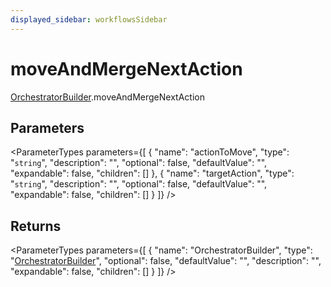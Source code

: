 ```yaml
---
displayed_sidebar: workflowsSidebar
---
```



# moveAndMergeNextAction

[OrchestratorBuilder](../../classes/OrchestratorBuilder.mdx).moveAndMergeNextAction

## Parameters

<ParameterTypes parameters={[
  {
    "name": "actionToMove",
    "type": "`string`",
    "description": "",
    "optional": false,
    "defaultValue": "",
    "expandable": false,
    "children": []
  },
  {
    "name": "targetAction",
    "type": "`string`",
    "description": "",
    "optional": false,
    "defaultValue": "",
    "expandable": false,
    "children": []
  }
]} />

## Returns

<ParameterTypes parameters={[
  {
    "name": "OrchestratorBuilder",
    "type": "[OrchestratorBuilder](../../classes/OrchestratorBuilder.mdx)",
    "optional": false,
    "defaultValue": "",
    "description": "",
    "expandable": false,
    "children": []
  }
]} />
